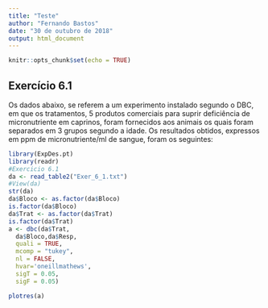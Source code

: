 ```yaml
---
title: "Teste"
author: "Fernando Bastos"
date: "30 de outubro de 2018"
output: html_document
---
```


```r
knitr::opts_chunk$set(echo = TRUE)
```

## Exercício 6.1

Os dados abaixo, se referem a um experimento instalado segundo o DBC, em que os
tratamentos, 5 produtos comerciais para suprir deficiência de micronutriente em caprinos,
foram fornecidos aos animais os quais foram separados em 3 grupos segundo a idade.
Os resultados obtidos, expressos em ppm de micronutriente/ml de sangue, foram os
seguintes:

```r
library(ExpDes.pt)
library(readr)
#Exercicio 6.1
da <- read_table2("Exer_6_1.txt")
#View(da)
str(da)
da$Bloco <- as.factor(da$Bloco)
is.factor(da$Bloco)
da$Trat <- as.factor(da$Trat)
is.factor(da$Trat)
a <- dbc(da$Trat,
  da$Bloco,da$Resp,
  quali = TRUE,
  mcomp = "tukey",
  nl = FALSE,
  hvar='oneillmathews',
  sigT = 0.05,
  sigF = 0.05)

plotres(a)
```


